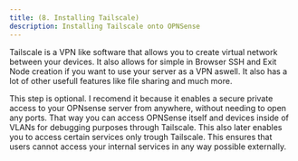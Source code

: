```yaml
---
title: (8. Installing Tailscale)
description: Installing Tailscale onto OPNSense
---
```



Tailscale is a VPN like software that allows you to create virtual network between your devices. It also allows for simple in Browser SSH and Exit Node creation if you want to use your server as a VPN aswell.
It also has a lot of other usefull features like file sharing and much more.

<Aside type="note">
This step is optional. I recomend it because it enables a secure private access to your OPNsense server from anywhere, without needing to open any ports.
That way you can access OPNSense itself and devices inside of VLANs for debugging purposes through Tailscale. This also later enables you to access certain services only trough Tailscale.
This ensures that users cannot access your internal services in any way possible externally.
</Aside>
